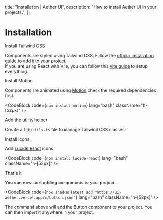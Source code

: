   title: "Installation | Aether UI",
  description: "How to install Aether UI in your projects.",
};


# Installation

<Steps>

<Step>Install Tailwind CSS</Step>

Components are styled using Tailwind CSS. Follow the [official installation guide](https://tailwindcss.com/docs/installation) to add it to your project. <br/>
If you are using React with Vite, you can follow this [vite guide](https://ui.shadcn.com/docs/installation/vite) to setup everything.

<Step>Install Motion</Step>

Components are animated using [Motion](https://motion.dev/) check the required dependencies first.

<CodeBlock code={`npm install motion`} lang="bash" className="h-[52px]" />

<Step>Add the utility helper</Step>

Create a `lib/utils.ts` file to manage Tailwind CSS classes:

<CodeBlock filePath="./src/lib/utils.ts" lang="ts" className="h-fit" />

<Step>Install icons</Step>

Add [Lucide React](https://lucide.dev/) icons:

<CodeBlock code={`npm install lucide-react`} lang="bash" className="h-[52px]" />

<Step>That's it</Step>

You can now start adding components to your project.

<CodeBlock
  code={`npx shadcn@latest add "https://ui-aether.vercel.app/c/button.json"`}
  lang="bash"
  className="h-[52px]"
/>

The command above will add the Button component to your project. You can then import it anywhere in your project.

</Steps>
